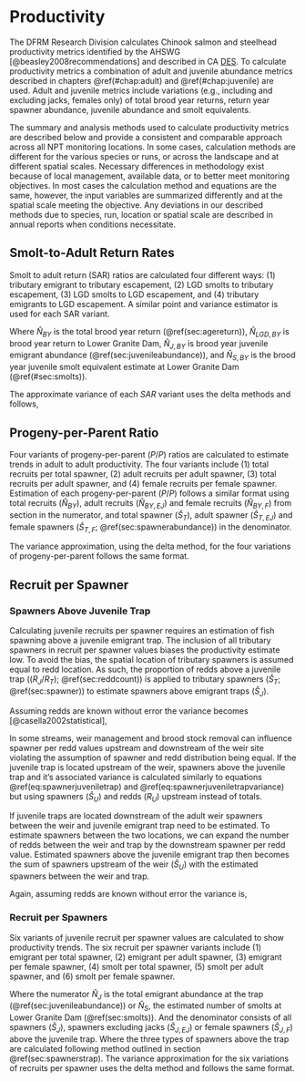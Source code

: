 # Productivity {#chap:prod}

The DFRM Research Division calculates Chinook salmon and steelhead productivity metrics identified by the AHSWG [@beasley2008recommendations] and described in CA [DES](http://www.streamnet.org/coordinated-assessments-des/). To calculate productivity metrics a combination of adult and juvenile abundance metrics described in chapters \@ref(#chap:adult) and \@ref(#chap:juvenile) are used. Adult and juvenile metrics include variations (e.g., including and excluding jacks, females only) of total brood year returns, return year spawner abundance, juvenile abundance and smolt equivalents.

The summary and analysis methods used to calculate productivity metrics are described below and provide a consistent and comparable approach across all NPT monitoring locations. In some cases, calculation methods are different for the various species or runs, or across the landscape and at different spatial scales. Necessary differences in methodology exist because of local management, available data, or to better meet monitoring objectives. In most cases the calculation method and equations are the same, however, the input variables are summarized differently and at the spatial scale meeting the objective. Any deviations in our described methods due to species, run, location or spatial scale are described in annual reports when conditions necessitate.

## Smolt-to-Adult Return Rates {#sec:sar}

Smolt to adult return (SAR) ratios are calculated four different ways: (1) tributary emigrant to tributary escapement, (2) LGD smolts to tributary escapement, (3) LGD smolts to LGD escapement, and (4) tributary emigrants to LGD escapement. A similar point and variance estimator is used for each SAR variant. 

\begin{align}
			& (1) \qquad \hat{SAR}_1 = \frac{\hat{N}_{BY}}{\hat{N}_{J,BY}} \\
			& (2) \qquad \hat{SAR}_2 = \frac{\hat{N}_{BY}}{\hat{N}_{S,BY}} \\
			& (3) \qquad \hat{SAR}_3 = \frac{\hat{N}_{LGD,BY}}{\hat{N}_{S,BY}} \\
			& (4) \qquad \hat{SAR}_4 = \frac{\hat{N}_{LGD,BY}}{\hat{N}_{J,BY}}									
\end{align}

Where $\hat{N}_{BY}$ is the total brood year return (\@ref(sec:agereturn)), $\hat{N}_{LGD,BY}$ is brood year return to Lower Granite Dam, $\hat{N}_{J,BY}$ is brood year juvenile emigrant abundance (\@ref(sec:juvenileabundance)), and $\hat{N}_{S,BY}$ is the brood year juvenile smolt equivalent estimate at Lower Granite Dam (\@ref(#sec:smolts)).

The approximate variance of each $SAR$ variant uses the delta methods and follows,

\begin{equation}
				Var(\hat{SAR}_1) = \bigg(\frac{1}{\hat{N}^2_{J,BY}}\bigg) \; Var(\hat{N}_{BY}) + \bigg(\frac{\hat{N}_{BY}^2}{\hat{N}^4_{J,BY}}\bigg) \; Var(\hat{N}_{J,BY}). 
\end{equation} 
			
## Progeny-per-Parent Ratio {#sec:ptop}

Four variants of progeny-per-parent ($P/P$) ratios are calculated to estimate trends in adult to adult productivity. The four variants include (1) total recruits per total spawner, (2) adult recruits per adult spawner, (3) total recruits per adult spawner, and (4) female recruits per female spawner. Estimation of each progeny-per-parent ($P/P$) follows a similar format using total recruits ($\hat{N}_{BY}$), adult recruits ($\hat{N}_{BY,EJ}$) and female recruits ($\hat{N}_{BY,F}$) from section \ref{sec:agereturn} in the numerator, and total spawner ($\hat{S}_{T}$), adult spawner ($\hat{S}_{T,EJ}$) and female spawners ($\hat{S}_{T,F}$; \@ref(sec:spawnerabundance)) in the denominator.

\begin{align}
			& (1) \qquad \hat{P/P}_1 = \frac{\hat{N}_{BY}}{\hat{S}_T} \\
			& (2) \qquad \hat{P/P}_2 = \frac{\hat{N}_{BY,EJ}}{\hat{S}_{T,EJ}} \\
			& (3) \qquad \hat{P/P}_3 = \frac{\hat{N}_{BY}}{\hat{S}_{T,EJ}} \\
			& (4) \qquad \hat{P/P}_4 = \frac{\hat{N}_{BY,F}}{\hat{S}_{T,F}}
\end{align}
		
The variance approximation, using the delta method, for the four variations of progeny-per-parent follows the same format.

\begin{equation}
Var(\hat{P/P}_1) = \bigg(\frac{1}{\hat{S}^2_{T}}\bigg) \; Var(\hat{N}_{BY}) + \bigg(\frac{\hat{N}_{BY}^2}{\hat{S}^4_{T}}\bigg) \; Var(\hat{S}_{T}) 
\end{equation}

## Recruit per Spawner {#sec:rpers}

### Spawners Above Juvenile Trap {#sec:spawnerstrap}
Calculating juvenile recruits per spawner requires an estimation of fish spawning above a juvenile emigrant trap. The inclusion of all tributary spawners in recruit per spawner values biases the productivity estimate low. To avoid the bias, the spatial location of tributary spawners is assumed equal to redd location. As such, the proportion of redds above a juvenile trap ($(R_J/R_T)$; \@ref(sec:reddcount)) is applied to tributary spawners ($\hat{S}_T$; \@ref(sec:spawner)) to estimate spawners above emigrant traps ($\hat{S}_{J}$).

\begin{equation}
				\hat{S}_{J} = \hat{S}_T \bigg(\frac{R_J}{R_T}\bigg) (\#eq:spawnerjuveniletrap)
\end{equation}
			
Assuming redds are known without error the variance becomes [@casella2002statistical],

\begin{equation}
				Var(\hat{S}_{J}) = \bigg(\frac{R_J}{R_T}\bigg)^2 Var(\hat{S}_T) (\#eq:spawnerjuveniletrapvariance)
\end{equation}

In some streams, weir management and brood stock removal can influence spawner per redd values upstream and downstream of the weir site violating the assumption of spawner and redd distribution being equal. If the juvenile trap is located upstream of the weir, spawners above the juvenile trap and it's associated variance is calculated similarly to equations \@ref(eq:spawnerjuveniletrap) and \@ref(eq:spawnerjuveniletrapvariance) but using spawners ($\hat{S}_U$) and redds ($R_U$) upstream instead of totals.

\begin{equation}
				\hat{S}_{J} = \hat{S}_U \bigg(\frac{R_J}{R_U}\bigg) (\#eq:spawnerjuveniletrapaboveweir)
\end{equation}

If juvenile traps are located downstream of the adult weir spawners between the weir and juvenile emigrant trap need to be estimated. To estimate spawners between the two locations, we can expand the number of redds between the weir and trap by the downstream spawner per redd value. Estimated spawners above the juvenile emigrant trap then becomes the sum of spawners upstream of the weir ($\hat{S}_U$) with the estimated spawners between the weir and trap.

\begin{equation}
			\hat{S}_{J} = \hat{S}_U + \bigg(\frac{R_J-R_U}{R_D}\bigg)\hat{S}_D
\end{equation}

Again, assuming redds are known without error the variance is,

\begin{equation}
				Var(\hat{S}_{J}) = Var(\hat{S}_U) + \bigg(\frac{R_J-R_U}{R_D}\bigg)^2 Var(\hat{S}_D).
\end{equation}

### Recruit per Spawners

Six variants of juvenile recruit per spawner values are calculated to show productivity trends. The six recruit per spawner variants include (1) emigrant per total spawner, (2) emigrant per adult spawner, (3) emigrant per female spawner, (4) smolt per total spawner, (5) smolt per adult spawner, and (6) smolt per female spawner.

\begin{align}
			&(1) \qquad \hat{R/S}_{1} = \frac{\hat{N}_{J}}{\hat{S}_{J}} \\
			&(2) \qquad \hat{R/S}_{2} = \frac{\hat{N}_{J}}{\hat{S}_{J,EJ}} \\
			&(3) \qquad \hat{R/S}_{3} = \frac{\hat{N}_{J}}{\hat{S}_{J,F}} \\
			&(4) \qquad \hat{R/S}_{4} = \frac{\hat{N}_{S}}{\hat{S}_{J}} \\
			&(5) \qquad \hat{R/S}_{5} = \frac{\hat{N}_{S}}{\hat{S}_{J,EJ}} \\
			&(6) \qquad \hat{R/S}_{6} = \frac{\hat{N}_{S}}{\hat{S}_{J,F}}
\end{align}
		
Where the numerator $\hat{N}_{J}$ is the total emigrant abundance at the trap (\@ref(sec:juvenileabundance)) or $\hat{N}_{S}$, the estimated number of smolts at Lower Granite Dam (\@ref(sec:smolts)). And the denominator consists of all spawners ($\hat{S}_{J}$), spawners excluding jacks ($\hat{S}_{J,EJ}$) or female spawners ($\hat{S}_{J,F}$) above the juvenile trap. Where the three types of spawners above the trap are calculated following method outlined in section \@ref(sec:spawnerstrap). The variance approximation for the six variations of recruits per spawner uses the delta method and follows the same format.

\begin{equation}
				Var(\hat{R/S}_1) = \bigg(\frac{1}{\hat{S}^2_{J}}\bigg) \; Var(\hat{N}_J) + \bigg(\frac{\hat{N}_J^2}{\hat{S}^4_{J}}\bigg) \; Var(\hat{S}_{J}) 
\end{equation}
		

